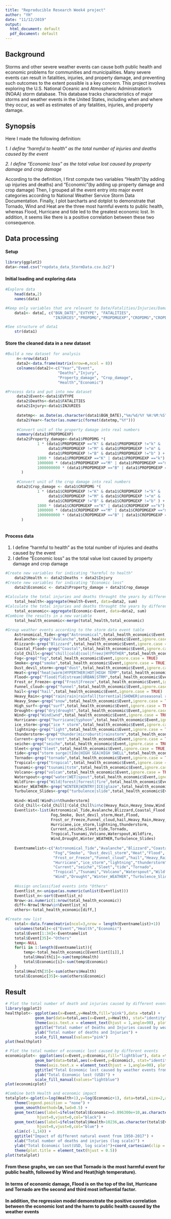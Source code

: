 ---
title: "Reproducible Research Week4 project"
author: "YH"
date: "11/12/2019"
output:
  html_document: default
  pdf_document: default
---
## Background
Storms and other severe weather events can cause both public health and economic problems for communities and municipalities. Many severe events can result in fatalities, injuries, and property damage, and preventing such outcomes to the extent possible is a key concern.
This project involves exploring the U.S. National Oceanic and Atmospheric Administration's (NOAA) storm database. This database tracks characteristics of major storms and weather events in the United States, including when and where they occur, as well as estimates of any fatalities, injuries, and property damage.

## Synopsis
Here I made the following definition:

*1. I define "harmful to health" as the total number of injuries and deaths caused by the event*

*2. I define "Economic loss" as the total value lost caused by property damage and crop damage*

According to the definition, I first compute two variables "Health"(by adding up injuries and deaths) and "Economic"(by adding up property damage and crop damage)
Then, I grouped all the event entry into major event categories according to National Weather Service Storm Data Documentation.
Finally, I plot barcharts and dotplot to demonstrate that Tornado, Wind and Heat are the three most harmful events to public health, whereas Flood, Hurricane and tide led to the greatest economic lost.
In addition, it seems like there is a positive correlation between these two consequence.

## Data processing
#### Setup
```{r load data, cache=TRUE}
library(ggplot2)
data<-read.csv("repdata_data_StormData.csv.bz2")
```

#### Initial loading and exploring data
```{r load and explore data}
#Explore data
    head(data,2)
    names(data)

#Keep only variables that are relevant to Date/Fatalities/Injuries/Damage
    data1<- data[, c("BGN_DATE","EVTYPE", "FATALITIES",
                     "INJURIES","PROPDMG","PROPDMGEXP","CROPDMG","CROPDMGEXP")]

#See structure of data1
    str(data1)
```

#### Store the cleaned data in a new dataset
```{r new dataset, cache=TRUE}
#Build a new dataset for analysis
     n<-nrow(data1)
     data2<-data.frame(matrix(nrow=n,ncol = 8))
     colnames(data2)<-c("Year","Event",
                       "Deaths","Injury",
                       "Property_damage", "Crop_damage",
                       "Health","Economic")

#Process data and put into new dataset
     data2$Event<-data1$EVTYPE
     data2$Deaths<-data1$FATALITIES
     data2$Injury<-data1$INJURIES
     
     datetmp<- as.Date(as.character(data1$BGN_DATE),"%m/%d/%Y %H:%M:%S")
     data2$Year<-factor(as.numeric(format(datetmp,"%Y")))
     
     #Convert unit of the property damage into real numbers
     summary(data1$PROPDMGEXP)
     data2$Property_damage<-data1$PROPDMG *(
              1 * (data1$PROPDMGEXP =="K" & data1$PROPDMGEXP !="k" &
                   data1$PROPDMGEXP !="M" & data1$PROPDMGEXP !="m" &
                   data1$PROPDMGEXP !="B" & data1$PROPDMGEXP !="b" ) +
              1000 * (data1$PROPDMGEXP =="K" | data1$PROPDMGEXP =="k") +
              1000000 * (data1$PROPDMGEXP =="M" | data1$PROPDMGEXP =="m") +
              1000000000 * (data1$PROPDMGEXP =="B" | data1$PROPDMGEXP =="b")
       )
       
     #Convert unit of the crop damage into real numbers
     data2$Crop_damage <- data1$CROPDMG *(
              1 * (data1$CROPDMGEXP !="K" & data1$CROPDMGEXP !="k" &
                   data1$CROPDMGEXP !="M" & data1$CROPDMGEXP !="m" &
                   data1$CROPDMGEXP !="B" & data1$CROPDMGEXP !="b" ) +
              1000 * (data1$CROPDMGEXP =="K" | data1$CROPDMGEXP =="k") +
              1000000 * (data1$CROPDMGEXP =="M" | data1$CROPDMGEXP =="m") +
              1000000000 * (data1$CROPDMGEXP =="B" | data1$CROPDMGEXP =="b")
       )
     
```

#### Process data
1. I define "harmful to health" as the total number of injuries and deaths caused by the event
2. I define "Economic loss" as the total value lost caused by property damage and crop damage
```{r process harmful to health}

#Create new variables for indicating "harmful to health"
    data2$Health <- data2$Deaths + data2$Injury
#Create new variables for indicating "Economic loss"
    data2$Economic <- data2$Property_damage + data2$Crop_damage
    
#Calculate the total injuries and deaths throught the years by different event
    total_health<-aggregate(Health~Event, data=data2, sum)
#Calculate the total injuries and deaths throught the years by different event
    total_economic<-aggregate(Economic~Event, data=data2, sum)
#Combine the results in a new variable
    total_health_economic<-merge(total_health,total_economic)    

#Group weather events according to the storm data event table
    Astronomical_Tide<-grep("Astronomical",total_health_economic$Event,ignore.case = TRUE)
    Avalanche<-grep("Avalanche",total_health_economic$Event,ignore.case = TRUE)
    Blizzard<-grep("Blizzard",total_health_economic$Event,ignore.case = TRUE)
    Coastal_Flood<-grep("Coastal",total_health_economic$Event,ignore.case = TRUE)
    Cold_Chill<-grep("chill|cold|cool|freez|HYPOTHER",total_health_economic$Event,ignore.case = TRUE)
    Fog<-grep("fog",total_health_economic$Event,ignore.case = TRUE)
    Smoke<-grep("smoke",total_health_economic$Event,ignore.case = TRUE)
    Dust_devil_storm<-grep("dust",total_health_economic$Event,ignore.case = TRUE)
    Heat<-grep("heat|warm|HYPERTHER|HOT|HIGH TEMP",total_health_economic$Event,ignore.case = TRUE)
    Flood<-grep("flood|fld|stream|URBAN|STRM",total_health_economic$Event,ignore.case = TRUE)
    Frost_or_Freeze<-grep("Frost|Freeze",total_health_economic$Event,ignore.case = TRUE)
    Funnel_cloud<-grep("funnel",total_health_economic$Event,ignore.case = TRUE)
    hail<-grep("hail",total_health_economic$Event,ignore.case = TRUE)
    Heavy_Rain<-grep("rain|rain|rainfall|torrential|SHOWER|unseasonal rain|precipitation|precip",total_health_economic$Event,ignore.case = TRUE)
    Heavy_Snow<-grep("snow",total_health_economic$Event,ignore.case = TRUE)
    High_surf<-grep("surf",total_health_economic$Event,ignore.case = TRUE)
    Drought<-grep("dry|drought",total_health_economic$Event,ignore.case = TRUE)
    Wind<-grep("Wind|wnd",total_health_economic$Event,ignore.case = TRUE)
    Hurricane<-grep("hurricane|typhoon",total_health_economic$Event,ignore.case = TRUE)
    ice_storm<-grep("ice * storm",total_health_economic$Event,ignore.case = TRUE)
    lightning<-grep("light",total_health_economic$Event,ignore.case = TRUE)
    thunderstorm<-grep("thunder|microburst|rainstorm",total_health_economic$Event,ignore.case = TRUE)
    Current<-grep("current",total_health_economic$Event,ignore.case = TRUE)
    seiche<-grep("seiche",total_health_economic$Event,ignore.case = TRUE)
    Sleet<-grep("Sleet",total_health_economic$Event,ignore.case = TRUE)
    tide<-grep("storm surge|tIde|HIGH SEA|HIGH SWELL",total_health_economic$Event,ignore.case = TRUE)
    Tornado<-grep("tornado",total_health_economic$Event,ignore.case = TRUE)
    Tropical<-grep("tropical",total_health_economic$Event,ignore.case = TRUE)
    Tsunami<-grep("tsunami|tstm",total_health_economic$Event,ignore.case = TRUE)
    Volcano<-grep("volcan",total_health_economic$Event,ignore.case = TRUE)
    Waterspout<-grep("water|WET|spout",total_health_economic$Event,ignore.case = TRUE)
    Wildfire<-grep("Wild|forest|forrest|fire",total_health_economic$Event,ignore.case = TRUE)
    Winter_WEATHER<-grep("WINTER|WINTRY|ICE|glaze",total_health_economic$Event,ignore.case = TRUE)
    Turbulence_Slides<-grep("turbulence|slide",total_health_economic$Event,ignore.case = TRUE)
    
    Wind<-Wind[!Wind%in%thunderstorm]  
    Cold_Chill<-Cold_Chill[!Cold_Chill%in%c(Heavy_Rain,Heavy_Snow,Wind)]
    Eventlist<-list(Astronomical_Tide,Avalanche,Blizzard,Coastal_Flood,Cold_Chill,
                    Fog,Smoke, Dust_devil_storm,Heat,Flood,
                    Frost_or_Freeze,Funnel_cloud,hail,Heavy_Rain,Heavy_Snow, High_surf,
                    Hurricane,ice_storm,lightning,thunderstorm,
                    Current,seiche,Sleet,tide,Tornado,
                    Tropical,Tsunami,Volcano,Waterspout,Wildfire,
                    Wind,Drought,Winter_WEATHER,Turbulence_Slides)
    
    Eventnamelist<-c("Astronomical_Tide","Avalanche","Blizzard","Coastal_Flood","Cold_Chill",
                     "Fog","Smoke", "Dust_devil_storm","Heat","Flood",
                     "Frost_or_Freeze","Funnel_cloud","hail","Heavy_Rain","Heavy_Snow", "High_surf",
                     "Hurricane","ice_storm","lightning","thunderstorm",
                     "Current","seiche","Sleet","tide","Tornado",
                     "Tropical","Tsunami","Volcano","Waterspout","Wildfire",
                     "Wind","Drought","Winter_WEATHER","Turbulence_Slides")
    
    #Assign unclassified events into "Others"
    Eventlist_n<-unique(as.numeric(unlist(Eventlist)))
    Eventlist_n<-sort(Eventlist_n)
    Nrow<-as.numeric(1:nrow(total_health_economic))
    diff<-Nrow[!Nrow%in%Eventlist_n]
    others<-total_health_economic[diff,]

#Create new list
    total<-data.frame(matrix(ncol=3,nrow = length(Eventnamelist)+1))
    colnames(total)<-c("Event","Health","Economic")
    total$Event[1:34]<-Eventnamelist
    total$Event[35]<-"Others"
    temp<-NULL
    for(i in 1:length(Eventnamelist)){
        temp<-total_health_economic[Eventlist[[i]],]
        total$Health[i]<-sum(temp$Health)
        total$Economic[i]<-sum(temp$Economic)
    }
    total$Health[35]<-sum(others$Health)
    total$Economic[35]<-sum(others$Economic)
```

## Result
```{r plot result}
# Plot the total number of death and injuries caused by different events
library(ggplot2)
healthplot<- ggplot(aes(x=Event,y=Health,fill="pink"),data =total) +
             geom_bar(data=total,aes(x=Event,y=Health), stat="identity") +
             theme(axis.text.x = element_text(hjust = 1,angle=90), plot.title = element_text(hjust=0.5), legend.position = "none") +
             ggtitle("Total number of Deaths and Injuries caused by weather events from 1950-2017") +
             ylab("Total number of deaths and Injuries") + 
             scale_fill_manual(values="pink")
plot(healthplot)

# Plot the total number of economic lost caused by different events
economicplot<- ggplot(aes(x=Event,y=Economic,fill="lightblue"), data =total) +
             geom_bar(data=total,aes(x=Event,y=Economic), stat="identity") +
             theme(axis.text.x = element_text(hjust = 1,angle=90), plot.title = element_text(hjust=0.5), legend.position = "none") +
             ggtitle("Total Economic lost caused by weather events from 1950-2017") +
             ylab("Total Economic lost (USD)") + 
             scale_fill_manual(values="lightblue")
plot(economicplot)

#Combine both Health and economic impact
totalplot<-qplot(x=log(Health+1),y=log(Economic+1), data=total,size=2,alpha=0.2,col="pink") + 
    theme(legend.position = "none") + 
    geom_smooth(method=lm,lwd=0.5) + 
    geom_text(aes(label=ifelse(total$Economic>=5.896300e+10,as.character(total$Event),'')),
              hjust=0,vjust=0,col="black") +
    geom_text(aes(label=ifelse(total$Health>10236,as.character(total$Event),'')),
              hjust=0,vjust=0,col="blue") +
    xlim(c(-1,14)) + 
    ggtitle("Impact of different natural event from 1950-2017") +
    xlab("Total number of deaths and injuries (log scale)") +
    ylab("Total Economic lost(USD, log scale)")+coord_cartesian(clip = 'off') +
    theme(plot.title = element_text(hjust = 0.5))
plot(totalplot)
```

#### From these graphs, we can see that Tornado is the most harmful event for public health, followed by Wind and Heat(high temperature). 
#### In terms of economic damage, Flood is on the top of the list, Hurricane and Tornado are the second and third most influential factor.
#### In addition, the regression model demonstrate the positive correlation between the economic lost and the harm to public health caused by the weather events
